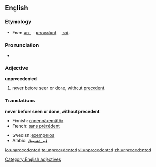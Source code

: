==English==

===Etymology===
*From [[un-]] + [[precedent]] + [[-ed]].

===Pronunciation===
*{{audio|en-us-unprecedented.ogg|Audio (US)}}

===Adjective===
'''unprecedented'''
#never before seen or done, without [[precedent]].

===Translations===
'''never before seen or done, without precedent'''
{{top}}
*Finnish: [[ennennäkemätön]]
*French: [[sans précédent]]
{{mid}}
*Swedish: [[exempellös]]
*Arabic: [[غير مسبوق]]
{{bottom}}

[[Category:English adjectives]]

[[io:unprecedented]]
[[ta:unprecedented]]
[[vi:unprecedented]]
[[zh:unprecedented]]